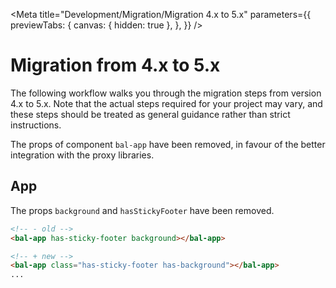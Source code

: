 
<Meta
  title="Development/Migration/Migration 4.x to 5.x"
  parameters={{
    previewTabs: {
      canvas: { hidden: true },
    },
  }}
/>

# Migration from 4.x to 5.x

The following workflow walks you through the migration steps from version 4.x to 5.x.
Note that the actual steps required for your project may vary, and these steps should be treated as general guidance rather than strict instructions.

The props of component `bal-app` have been removed, in favour of the better integration with the proxy libraries.

## App

The props `background` and `hasStickyFooter` have been removed.

```html
<!-- - old -->
<bal-app has-sticky-footer background></bal-app>

<!-- + new -->
<bal-app class="has-sticky-footer has-background"></bal-app>
...
```

<bal-doc-github link="/stories/Development/Migration/04-migration-from-4x-to-5x.stories.mdx"></bal-doc-github>
